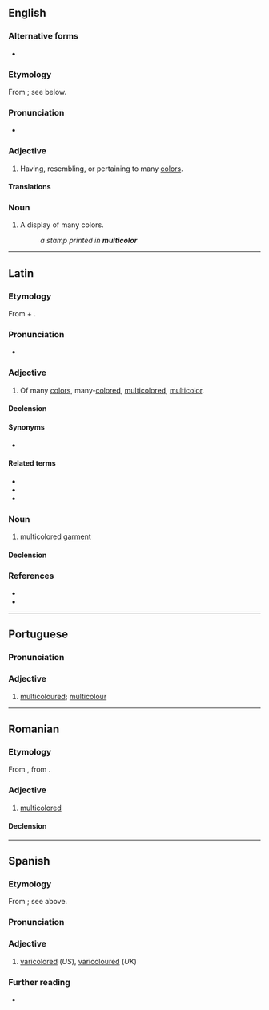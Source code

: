 ==English==

===Alternative forms===
* {{alt|en|multicolour||British spelling}}

===Etymology===
From {{der|en|la|multicolor}}; see below.

===Pronunciation===
* {{IPA|en|/ˌmʌltɪˈkʌlə/}}

===Adjective===
{{head|en|adjective}}

# {{lb|en|American spelling}} Having, resembling, or pertaining to many [[color]]s.
#: {{syn|en|motley|multicolored|polychromatic|Thesaurus:multicolored}}

====Translations====
{{trans-see|multicolored}}

===Noun===
{{en-noun|-}}

# {{lb|en|American spelling}} A display of many colors.
#: ''a stamp printed in '''multicolor'''''

----

==Latin==

===Etymology===
From {{m|la|multus||much, many}} + {{m|la|color||color}}.

===Pronunciation===
* {{la-IPA}}

===Adjective===
{{la-adj|multicolor}}

# Of many [[color]]s, many-[[colored]], [[multicolored]], [[#English|multicolor]].

====Declension====
{{la-adecl|multicolor}}

====Synonyms====
* {{sense|multicolored}} {{l|la|multicolōrus}}

====Related terms====
* {{l|la|color}}
* {{l|la|multicolōrus}}
* {{l|la|multus}}

===Noun===
{{la-noun|multicolor<3>|g=f}}

# multicolored [[garment]]

====Declension====
{{la-ndecl|multicolor<3>}}

===References===
* {{R:L&S}}
* {{R:Gaffiot}}

----

==Portuguese==

===Pronunciation===
{{pt-IPA|multicolôr}}

===Adjective===
{{pt-adj}}

# [[multicoloured]]; [[multicolour]] {{gloss|having multiple colours}}
#: {{syn|pt|multicolorido|multicor}}

----

==Romanian==

===Etymology===
From {{bor|ro|fr|multicolore}}, from {{der|ro|la|multicolor}}.

===Adjective===
{{ro-adj}}

# [[multicolored]]

====Declension====
{{ro-decl-adj}}

----

==Spanish==

===Etymology===
From {{der|es|la|multicolor}}; see above.

===Pronunciation===
{{es-pr}}

===Adjective===
{{es-adj}}

# [[varicolored]] (''US''), [[varicoloured]] (''UK'')
#: {{syn|es|policromo}}

===Further reading===
* {{R:es:DRAE}}